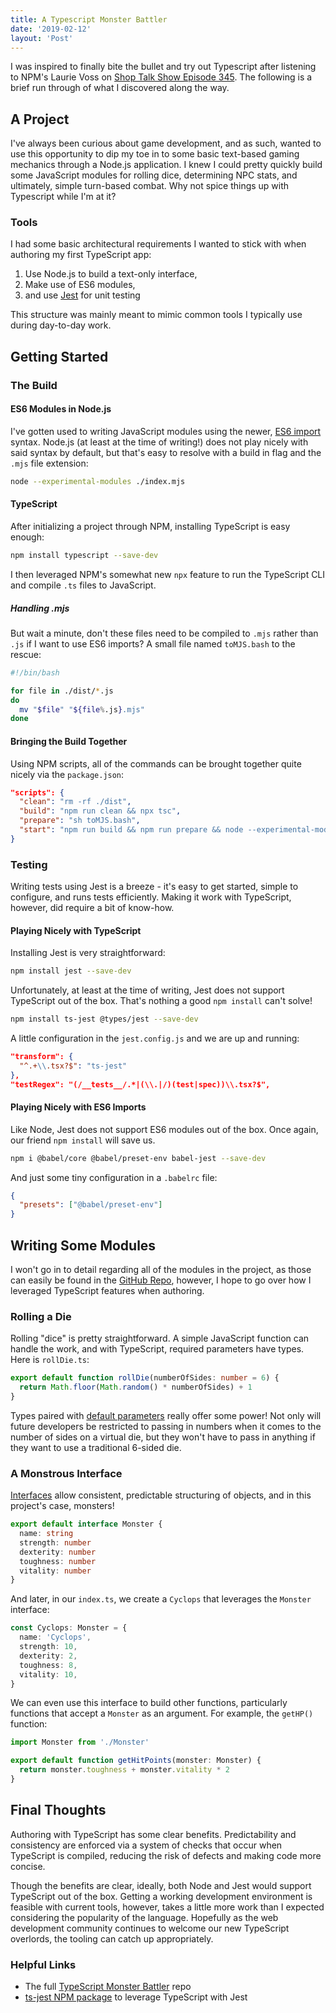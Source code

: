 ```yaml
---
title: A Typescript Monster Battler
date: '2019-02-12'
layout: 'Post'
---
```


I was inspired to finally bite the bullet and try out Typescript after listening to NPM's Laurie Voss on [Shop Talk Show Episode 345](https://shoptalkshow.com/episodes/345/). The following is a brief run through of what I discovered along the way.

## A Project

I've always been curious about game development, and as such, wanted to use this opportunity to dip my toe in to some basic text-based gaming mechanics through a Node.js application. I knew I could pretty quickly build some JavaScript modules for rolling dice, determining NPC stats, and ultimately, simple turn-based combat. Why not spice things up with Typescript while I'm at it?

### Tools

I had some basic architectural requirements I wanted to stick with when authoring my first TypeScript app:

1. Use Node.js to build a text-only interface,
2. Make use of ES6 modules,
3. and use [Jest](https://jestjs.io) for unit testing

This structure was mainly meant to mimic common tools I typically use during day-to-day work.

## Getting Started

### The Build

#### ES6 Modules in Node.js

I've gotten used to writing JavaScript modules using the newer, [ES6 import](https://developer.mozilla.org/en-US/docs/Web/JavaScript/Reference/Statements/import) syntax. Node.js (at least at the time of writing!) does not play nicely with said syntax by default, but that's easy to resolve with a build in flag and the `.mjs` file extension:

```bash
node --experimental-modules ./index.mjs
```

#### TypeScript

After initializing a project through NPM, installing TypeScript is easy enough:

```bash
npm install typescript --save-dev
```

I then leveraged NPM's somewhat new `npx` feature to run the TypeScript CLI and compile `.ts` files to JavaScript.

##### Handling .mjs

But wait a minute, don't these files need to be compiled to `.mjs` rather than `.js` if I want to use ES6 imports? A small file named `toMJS.bash` to the rescue:

```bash
#!/bin/bash

for file in ./dist/*.js
do
  mv "$file" "${file%.js}.mjs"
done
```

#### Bringing the Build Together

Using NPM scripts, all of the commands can be brought together quite nicely via the `package.json`:

```json
"scripts": {
  "clean": "rm -rf ./dist",
  "build": "npm run clean && npx tsc",
  "prepare": "sh toMJS.bash",
  "start": "npm run build && npm run prepare && node --experimental-modules ./dist/index.mjs"
}
```

### Testing

Writing tests using Jest is a breeze - it's easy to get started, simple to configure, and runs tests efficiently. Making it work with TypeScript, however, did require a bit of know-how.

#### Playing Nicely with TypeScript

Installing Jest is very straightforward:

```bash
npm install jest --save-dev
```

Unfortunately, at least at the time of writing, Jest does not support TypeScript out of the box. That's nothing a good `npm install` can't solve!

```bash
npm install ts-jest @types/jest --save-dev
```

A little configuration in the `jest.config.js` and we are up and running:

```json
"transform": {
  "^.+\\.tsx?$": "ts-jest"
},
"testRegex": "(/__tests__/.*|(\\.|/)(test|spec))\\.tsx?$",
```

#### Playing Nicely with ES6 Imports

Like Node, Jest does not support ES6 modules out of the box. Once again, our friend `npm install` will save us.

```bash
npm i @babel/core @babel/preset-env babel-jest --save-dev
```

And just some tiny configuration in a `.babelrc` file:

```json
{
  "presets": ["@babel/preset-env"]
}
```

## Writing Some Modules

I won't go in to detail regarding all of the modules in the project, as those can easily be found in the [GitHub Repo](https://github.com/nicklemmon/typescript-monster-battler), however, I hope to go over how I leveraged TypeScript features when authoring.

### Rolling a Die

Rolling "dice" is pretty straightforward. A simple JavaScript function can handle the work, and with TypeScript, required parameters have types. Here is `rollDie.ts`:

```typescript
export default function rollDie(numberOfSides: number = 6) {
  return Math.floor(Math.random() * numberOfSides) + 1
}
```

Types paired with [default parameters](https://developer.mozilla.org/en-US/docs/Web/JavaScript/Reference/Functions/Default_parameters) really offer some power! Not only will future developers be restricted to passing in numbers when it comes to the number of sides on a virtual die, but they won't have to pass in anything if they want to use a traditional 6-sided die.

### A Monstrous Interface

[Interfaces](https://www.typescriptlang.org/docs/handbook/interfaces.html) allow consistent, predictable structuring of objects, and in this project's case, monsters!

```typescript
export default interface Monster {
  name: string
  strength: number
  dexterity: number
  toughness: number
  vitality: number
}
```

And later, in our `index.ts`, we create a `Cyclops` that leverages the `Monster` interface:

```typescript
const Cyclops: Monster = {
  name: 'Cyclops',
  strength: 10,
  dexterity: 2,
  toughness: 8,
  vitality: 10,
}
```

We can even use this interface to build other functions, particularly functions that accept a `Monster` as an argument. For example, the `getHP()` function:

```typescript
import Monster from './Monster'

export default function getHitPoints(monster: Monster) {
  return monster.toughness + monster.vitality * 2
}
```

## Final Thoughts

Authoring with TypeScript has some clear benefits. Predictability and consistency are enforced via a system of checks that occur when TypeScript is compiled, reducing the risk of defects and making code more concise.

Though the benefits are clear, ideally, both Node and Jest would support TypeScript out of the box. Getting a working development environment is feasible with current tools, however, takes a little more work than I expected considering the popularity of the language. Hopefully as the web development community continues to welcome our new TypeScript overlords, the tooling can catch up appropriately.

### Helpful Links

- The full [TypeScript Monster Battler](https://github.com/nicklemmon/typescript-monster-battler) repo
- [ts-jest NPM package](https://www.npmjs.com/package/ts-jest) to leverage TypeScript with Jest
